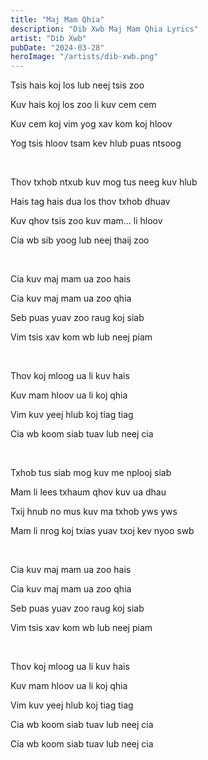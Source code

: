 ```yaml
---
title: "Maj Mam Qhia"
description: "Dib Xwb Maj Mam Qhia Lyrics"
artist: "Dib Xwb"
pubDate: "2024-03-28"
heroImage: "/artists/dib-xwb.png"
---
```


Tsis hais koj los lub neej tsis zoo

Kuv hais koj los zoo li kuv cem cem

Kuv cem koj vim yog xav kom koj hloov

Yog tsis hloov tsam kev hlub puas ntsoog

<br />

Thov txhob ntxub kuv mog tus neeg kuv hlub

Hais tag hais dua los thov txhob dhuav

Kuv qhov tsis zoo kuv mam… li hloov

Cia wb sib yoog lub neej thaij zoo

<br />

Cia kuv maj mam ua zoo hais

Cia kuv maj mam ua zoo qhia

Seb puas yuav zoo raug koj siab

Vim tsis xav kom wb lub neej piam

<br />

Thov koj mloog ua li kuv hais

Kuv mam hloov ua li koj qhia

Vim kuv yeej hlub koj tiag tiag

Cia wb koom siab tuav lub neej cia

<br />

Txhob tus siab mog kuv me nplooj siab

Mam li lees txhaum qhov kuv ua dhau

Txij hnub no mus kuv ma txhob yws yws

Mam li nrog koj txias yuav txoj kev nyoo swb

<br />

Cia kuv maj mam ua zoo hais

Cia kuv maj mam ua zoo qhia

Seb puas yuav zoo raug koj siab

Vim tsis xav kom wb lub neej piam

<br />

Thov koj mloog ua li kuv hais

Kuv mam hloov ua li koj qhia

Vim kuv yeej hlub koj tiag tiag

Cia wb koom siab tuav lub neej cia

Cia wb koom siab tuav lub neej cia
